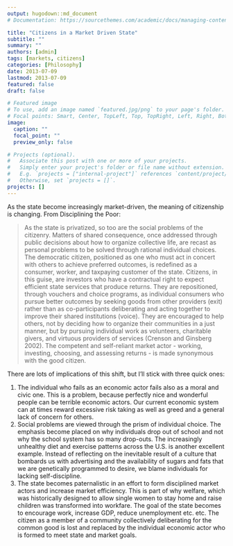 ```yaml
---
output: hugodown::md_document
# Documentation: https://sourcethemes.com/academic/docs/managing-content/

title: "Citizens in a Market Driven State"
subtitle: ""
summary: ""
authors: [admin]
tags: [markets, citizens]
categories: [Philosophy]
date: 2013-07-09
lastmod: 2013-07-09
featured: false
draft: false

# Featured image
# To use, add an image named `featured.jpg/png` to your page's folder.
# Focal points: Smart, Center, TopLeft, Top, TopRight, Left, Right, BottomLeft, Bottom, BottomRight.
image:
  caption: ""
  focal_point: ""
  preview_only: false

# Projects (optional).
#   Associate this post with one or more of your projects.
#   Simply enter your project's folder or file name without extension.
#   E.g. `projects = ["internal-project"]` references `content/project/deep-learning/index.md`.
#   Otherwise, set `projects = []`.
projects: []
---
```


As the state become increasingly market-driven, the meaning of citizenship is changing. From Disciplining the Poor:

>As the state is privatized, so too are the social problems of the citizenry. Matters of shared consequence, once addressed through public decisions about how to organize collective life, are recast as personal problems to be solved through rational individual choices. The democratic citizen, positioned as one who must act in concert with others to achieve preferred outcomes, is redefined as a consumer, worker, and taxpaying customer of the state. Citizens, in this guise, are investors who have a contractual right to expect efficient state services that produce returns. They are repositioned, through vouchers and choice programs, as individual consumers who pursue better outcomes by seeking goods from other providers (exit) rather than as co-participants deliberating and acting together to improve their shared institutions (voice). They are encouraged to help others, not by deciding how to organize their communities in a just manner, but by pursuing individual work as volunteers, charitable givers, and virtuous providers of services (Crenson and Ginsberg 2002). The competent and self-reliant market actor - working, investing, choosing, and assessing returns - is made synonymous with the good citizen.

There are lots of implications of this shift, but I'll stick with three quick ones:

1. The individual who fails as an economic actor fails also as a moral and civic one. This is a problem, because perfectly nice and wonderful people can be terrible economic actors. Our current economic system can at times reward excessive risk taking as well as greed and a general lack of concern for others.
2. Social problems are viewed through the prism of individual choice. The emphasis become placed on why individuals drop out of school and not why the school system has so many drop-outs. The increasingly unhealthy diet and exercise patterns across the U.S. is another excellent example. Instead of reflecting on the inevitable result of a culture that bombards us with advertising and the availability of sugars and fats that we are genetically programmed to desire, we blame individuals for lacking self-discipline.
3. The state becomes paternalistic in an effort to form disciplined market actors and increase market efficiency. This is part of why welfare, which was historically designed to allow single women to stay home and raise children was transformed into workfare. The goal of the state becomes to encourage work, increase GDP, reduce unemployment etc. etc. The citizen as a member of a community collectively deliberating for the common good is lost and replaced by the individual economic actor who is formed to meet state and market goals.
